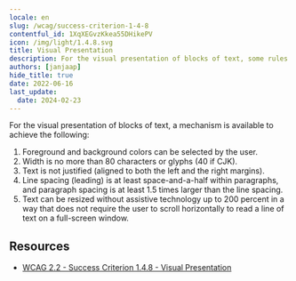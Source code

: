 ```yaml
---
locale: en
slug: /wcag/success-criterion-1-4-8
contentful_id: 1XqXEGvzKkea55DHikePV
icon: /img/light/1.4.8.svg
title: Visual Presentation
description: For the visual presentation of blocks of text, some rules apply.
authors: [janjaap]
hide_title: true
date: 2022-06-16
last_update:
  date: 2024-02-23
---
```


<Hero
  title="Visual Presentation"
  image="/img/light/1.4.8.svg"
  alt="WCAG 1.4.8 icon"
  prefix="Success Criterion 1.4.8"
  suffix="Level AAA"
/>

For the visual presentation of blocks of text, a mechanism is available to achieve the following:

1. Foreground and background colors can be selected by the user.
2. Width is no more than 80 characters or glyphs (40 if CJK).
3. Text is not justified (aligned to both the left and the right margins).
4. Line spacing (leading) is at least space-and-a-half within paragraphs, and paragraph spacing is at least 1.5 times larger than the line spacing.
5. Text can be resized without assistive technology up to 200 percent in a way that does not require the user to scroll horizontally to read a line of text on a full-screen window.

## Resources

- [WCAG 2.2 - Success Criterion 1.4.8 - Visual Presentation](https://www.w3.org/TR/WCAG22/#visual-presentation)
